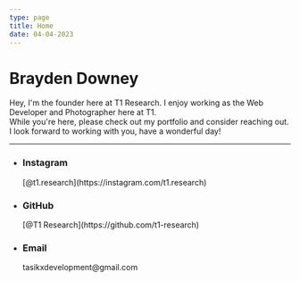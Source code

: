 ```yaml
---
type: page
title: Home
date: 04-04-2023
---
```


# Brayden Downey

Hey, I'm the founder here at T1 Research. I enjoy working as the Web Developer and Photographer here at T1.  
While you're here, please check out my portfolio and consider reaching out. I look forward to working with you, have a wonderful day!

---

- <h3>Instagram</h3>[@t1.research](https://instagram.com/t1.research)
- <h3>GitHub</h3>[@T1 Research](https://github.com/t1-research)
- <h3>Email</h3>tasikxdevelopment@gmail.com